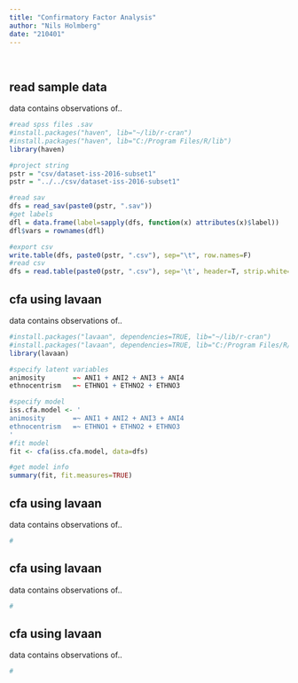 ```yaml
---
title: "Confirmatory Factor Analysis"
author: "Nils Holmberg"
date: "210401"
---
```

<br/>

## read sample data
data contains observations of..
```r
#read spss files .sav
#install.packages("haven", lib="~/lib/r-cran")
#install.packages("haven", lib="C:/Program Files/R/lib")
library(haven)

#project string
pstr = "csv/dataset-iss-2016-subset1"
pstr = "../../csv/dataset-iss-2016-subset1"

#read sav
dfs = read_sav(paste0(pstr, ".sav"))
#get labels
dfl = data.frame(label=sapply(dfs, function(x) attributes(x)$label))
dfl$vars = rownames(dfl)

#export csv
write.table(dfs, paste0(pstr, ".csv"), sep="\t", row.names=F)
#read csv
dfs = read.table(paste0(pstr, ".csv"), sep='\t', header=T, strip.white=TRUE, stringsAsFactors=FALSE)
```

## cfa using lavaan
data contains observations of..
```r
#install.packages("lavaan", dependencies=TRUE, lib="~/lib/r-cran")
#install.packages("lavaan", dependencies=TRUE, lib="C:/Program Files/R/lib")
library(lavaan)

#specify latent variables
animosity       =~ ANI1 + ANI2 + ANI3 + ANI4
ethnocentrism   =~ ETHNO1 + ETHNO2 + ETHNO3

#specify model
iss.cfa.model <- '
animosity       =~ ANI1 + ANI2 + ANI3 + ANI4
ethnocentrism   =~ ETHNO1 + ETHNO2 + ETHNO3
'
#fit model
fit <- cfa(iss.cfa.model, data=dfs)

#get model info
summary(fit, fit.measures=TRUE)
```

## cfa using lavaan
data contains observations of..
```r
#
```

## cfa using lavaan
data contains observations of..
```r
#
```

## cfa using lavaan
data contains observations of..
```r
#
```



